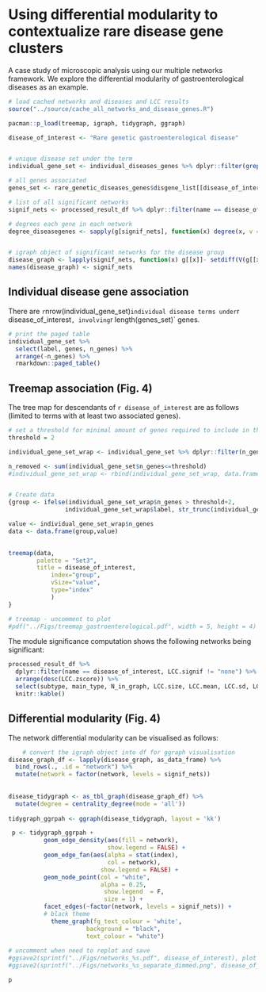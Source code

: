 # Using differential modularity to contextualize rare disease gene clusters

A case study of microscopic analysis using our multiple networks framework. We explore the differential modularity of gastroenterological diseases as an example.


```r

# load cached networks and diseases and LCC results
source("../source/cache_all_networks_and_disease_genes.R")

pacman::p_load(treemap, igraph, tidygraph, ggraph)

disease_of_interest <- "Rare genetic gastroenterological disease" 


# unique disease set under the term
individual_gene_set <- individual_diseases_genes %>% dplyr::filter(grepl(disease_of_interest, roots))

# all genes associated
genes_set <- rare_genetic_diseases_genes$disgene_list[[disease_of_interest]]

# list of all significant networks 
signif_nets <- processed_result_df %>% dplyr::filter(name == disease_of_interest, LCC.signif != "none") %>% arrange(desc(LCC.zscore)) %>% pull(network)

# degrees each gene in each network
degree_diseasegenes <- sapply(g[signif_nets], function(x) degree(x, v = intersect(V(x)$name, genes_set)))


# igraph object of significant networks for the disease group
disease_graph <- lapply(signif_nets, function(x) g[[x]]- setdiff(V(g[[x]])$name, genes_set))
names(disease_graph) <- signif_nets

```

## Individual disease gene association 

There are `r `nrow(individual_gene_set)` individual disease terms under `r disease_of_interest`, involving `r length(genes_set)` genes.

```r
# print the paged table
individual_gene_set %>% 
  select(label, genes, n_genes) %>% 
  arrange(-n_genes) %>%
  rmarkdown::paged_table()
```

## Treemap association (Fig. 4)

The tree map for descendants of `r disease_of_interest` are as follows (limited to terms with at least two associated genes).
```r

# set a threshold for minimal amount of genes required to include in the plotting
threshold = 2

individual_gene_set_wrap <- individual_gene_set %>% dplyr::filter(n_genes >= threshold) %>% select(label, n_genes)

n_removed <- sum(individual_gene_set$n_genes<=threshold)
#individual_gene_set_wrap <- rbind(individual_gene_set_wrap, data.frame(label = sprintf("Other (%i diseases with one or two associated genes)", n_removed), n_genes = n_removed))


# Create data
{group <- ifelse(individual_gene_set_wrap$n_genes > threshold+2, 
                individual_gene_set_wrap$label, str_trunc(individual_gene_set_wrap$label, 50, side = "right"))

value <- individual_gene_set_wrap$n_genes
data <- data.frame(group,value)
 

treemap(data,
        palette = "Set3",   
        title = disease_of_interest,
            index="group",
            vSize="value",
            type="index"
            )
}

# treemap - uncomment to plot
#pdf("../Figs/treemap_gastroenterological.pdf", width = 5, height = 4)
```


The module significance computation shows the following networks being significant:

```r
processed_result_df %>% 
  dplyr::filter(name == disease_of_interest, LCC.signif != "none") %>% 
  arrange(desc(LCC.zscore)) %>%
  select(subtype, main_type, N_in_graph, LCC.size, LCC.mean, LCC.sd, LCC.zscore, correctedPval) %>%
  knitr::kable()
```

## Differential modularity (Fig. 4)

The network differential modularity can be visualised as follows:

```r
    # convert the igraph object into df for ggraph visualisation
disease_graph_df <- lapply(disease_graph, as_data_frame) %>% 
  bind_rows(., .id = "network") %>% 
  mutate(network = factor(network, levels = signif_nets))
    
    
disease_tidygraph <- as_tbl_graph(disease_graph_df) %>% 
  mutate(degree = centrality_degree(mode = 'all'))
    
tidygraph_ggrpah <- ggraph(disease_tidygraph, layout = 'kk')

 p <- tidygraph_ggrpah + 
          geom_edge_density(aes(fill = network),
                            show.legend = FALSE) + 
          geom_edge_fan(aes(alpha = stat(index), 
                            col = network), 
                          show.legend = FALSE) + 
          geom_node_point(col = "white",
                          alpha = 0.25,
                           show.legend  = F, 
                           size = 1) + 
          facet_edges(~factor(network, levels = signif_nets)) + 
          # black theme
            theme_graph(fg_text_colour = 'white', 
                      background = "black",
                      text_colour = "white") 
 
# uncomment when need to replot and save
#ggsave2(sprintf("../Figs/networks_%s.pdf", disease_of_interest), plot = p, width = 10, height = 6)
#ggsave2(sprintf("../Figs/networks_%s_separate_dimmed.png", disease_of_interest), plot = p, width = 10, height = 6) 

p
```

